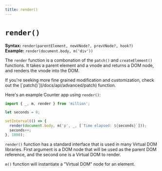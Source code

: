 ```yaml
---
title: render()
---
```



# `render()`

**Syntax:** `render(parentElement, newVNode?, prevVNode?, hook?)`\
**Example:** `render(document.body, m('div'))`

The `render` function is a combonation of the `patch()` and `createElement()` functions. It takes a parent element and a vnode and returns a DOM node, and renders the vnode into the DOM.

<Callout>
  If you're seeking more fine grained modification and customization, check out
  the [`patch()`](/docs/api/advanced/patch) function.
</Callout>

Here's an example Counter app using `render()`:

```js
import { _, m, render } from 'million';

let seconds = 0;

setInterval(() => {
  render(document.body, m('p', _, [`Time elapsed: ${seconds}`]));
  seconds++;
}, 1000);
```

<Counter />

`render()` function has a standard interface that is used in many Virtual DOM libraries. First argument is a DOM node that will be used as the parent DOM reference, and the second one is a Virtual DOM to render.

`m()` function will instantiate a "Virtual DOM" node for an element.
